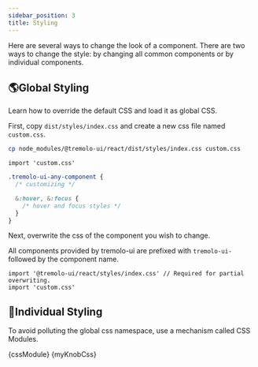 ```yaml
---
sidebar_position: 3
title: Styling
---
```




Here are several ways to change the look of a component.
There are two ways to change the style: by changing all common components or by individual components.

## 🌎Global Styling

Learn how to override the default CSS and load it as global CSS.

First, copy `dist/styles/index.css` and create a new css file named `custom.css`.

```bash
cp node_modules/@tremolo-ui/react/dist/styles/index.css custom.css
```

```tsx title="index.tsx"
import 'custom.css'
```

```css title="custom.css"
.tremolo-ui-any-component {
  /* customizing */

  &:hover, &:focus {
    /* hover and focus styles */
  }
}
```

Next, overwrite the css of the component you wish to change.

All components provided by tremolo-ui are prefixed with `tremolo-ui-` followed by the component name.

```tsx title="index.tsx"
import '@tremolo-ui/react/styles/index.css' // Required for partial overwriting.
import 'custom.css'
```

## 🧩Individual Styling

To avoid polluting the global css namespace, use a mechanism called CSS Modules.

<Tabs>
  <TabItem value="index.tsx" default>
    <CodeBlock
      jsx
      live
      expand
      showCode
      sourcePath="examples/tutorials/react/styling/css-module.tsx"
    >{cssModule}</CodeBlock>
  </TabItem>
  <TabItem value="my-knob.module.css" default>
    <CodeBlock language='css'
    >{myKnobCss}</CodeBlock>
  </TabItem>
</Tabs>
